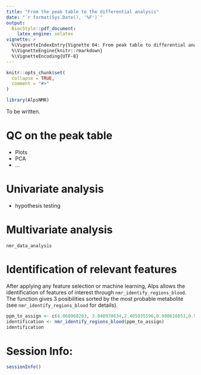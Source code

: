 ```yaml
---
title: "From the peak table to the differential analysis"
date: "`r format(Sys.Date(), '%F')`"
output:
  BiocStyle::pdf_document:
    latex_engine: xelatex
vignette: >
  %\VignetteIndexEntry{Vignette 04: From peak table to differential analysis}
  %\VignetteEngine{knitr::rmarkdown}
  %\VignetteEncoding{UTF-8}
---
```


```r
knitr::opts_chunk$set(
  collapse = TRUE,
  comment = "#>"
)
```

```r
library(AlpsNMR)
```



To be written.

# QC on the peak table

- Plots
- PCA
- ...

# Univariate analysis

- hypothesis testing

# Multivariate analysis


```
nmr_data_analysis
```

# Identification of relevant features

After applying any feature selection or machine learning, Alps allows the 
identification of features of interest through `nmr_identify_regions_blood`. 
The function gives 3 posibilities sorted by the most probable metabolite 
(see `nmr_identify_regions_blood` for details).

```r
ppm_to_assign <- c(4.060960203, 3.048970634,2.405935596,0.990616851,0.986520147, 1.044258467)
identification <- nmr_identify_regions_blood(ppm_to_assign)
identification
```


# Session Info:

```r
sessionInfo()
```
